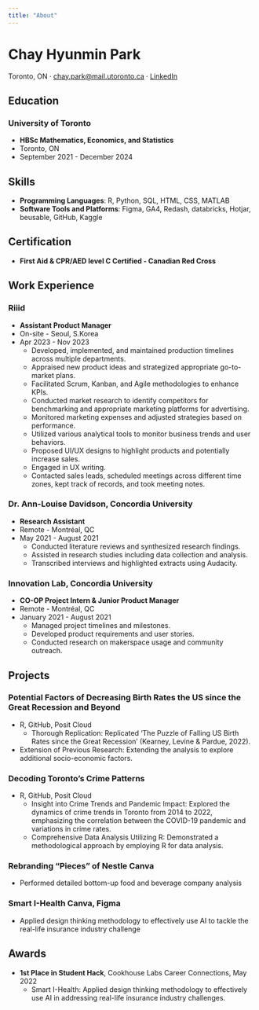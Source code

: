 ```yaml
---
title: "About"
---
```


# Chay Hyunmin Park

Toronto, ON · [chay.park@mail.utoronto.ca](mailto:chay.park@mail.utoronto.ca) · [LinkedIn](https://www.linkedin.com/in/chay-park-b2727a195)

## Education

### University of Toronto
- **HBSc Mathematics, Economics, and Statistics**
- Toronto, ON
- September 2021 - December 2024

## Skills

- **Programming Languages**: R, Python, SQL, HTML, CSS, MATLAB
- **Software Tools and Platforms**: Figma, GA4, Redash, databricks, Hotjar, beusable, GitHub, Kaggle

## Certification
- **First Aid & CPR/AED level C Certified - Canadian Red Cross**

## Work Experience

### Riiid
- **Assistant Product Manager**
- On-site - Seoul, S.Korea
- Apr 2023 - Nov 2023
  - Developed, implemented, and maintained production timelines across multiple departments.
  - Appraised new product ideas and strategized appropriate go-to-market plans.
  - Facilitated Scrum, Kanban, and Agile methodologies to enhance KPIs. 
  - Conducted market research to identify competitors for benchmarking and appropriate marketing platforms for advertising.
  - Monitored marketing expenses and adjusted strategies based on performance.
  - Utilized various analytical tools to monitor business trends and user behaviors. 
  - Proposed UI/UX designs to highlight products and potentially increase sales.
  - Engaged in UX writing.
  - Contacted sales leads, scheduled meetings across different time zones, kept track of records, and took meeting notes.

### Dr. Ann-Louise Davidson, Concordia University
- **Research Assistant**
- Remote - Montréal, QC
- May 2021 - August 2021
    - Conducted literature reviews and synthesized research findings.
    - Assisted in research studies including data collection and analysis.
    - Transcribed interviews and highlighted extracts using Audacity.

### Innovation Lab, Concordia University
- **CO-OP Project Intern & Junior Product Manager**
- Remote - Montréal, QC
- January 2021 - August 2021
    - Managed project timelines and milestones.
    - Developed product requirements and user stories.
    - Conducted research on makerspace usage and community outreach.
    
## Projects

### Potential Factors of Decreasing Birth Rates the US since the Great Recession and Beyond
- R, GitHub, Posit Cloud 
  - Thorough Replication: Replicated 'The Puzzle of Falling US Birth Rates since the Great Recession' (Kearney, Levine & Pardue, 2022). 
-  Extension of Previous Research: Extending the analysis to explore additional socio-economic factors. 

### Decoding Toronto's Crime Patterns
- R, GitHub, Posit Cloud
  - Insight into Crime Trends and Pandemic Impact: Explored the dynamics of crime trends in Toronto from 2014 to 2022, emphasizing the correlation between the COVID-19 pandemic and variations in crime rates.
  - Comprehensive Data Analysis Utilizing R: Demonstrated a methodological approach by employing R for data analysis.
  
### Rebranding "Pieces" of Nestle Canva
- Performed detailed bottom-up food and beverage company analysis

### Smart I-Health Canva, Figma
- Applied design thinking methodology to effectively use AI to tackle the real-life insurance industry challenge

## Awards

- **1st Place in Student Hack**, Cookhouse Labs Career Connections, May 2022
    - Smart I-Health: Applied design thinking methodology to effectively use AI in addressing real-life insurance industry challenges.
